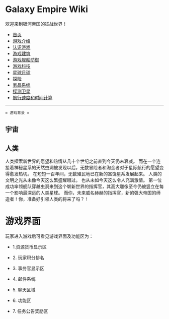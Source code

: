 = Galaxy Empire Wiki =
欢迎来到银河帝国的征战世界！

* [[/Users/Seuphoriak/vimwiki_html/index|首页]]
* [[游戏介绍]]
* [[认识游戏]]
* [[游戏建筑]]
* [[游戏舰船防御]]
* [[游戏科技]]
* [[星球月球]]
* [[探险]]
* [[氪晶系统]]
* [[探测卫星]]
* [[航行速度和时间计算]]


-----------------------


 = 游戏背景 =

== 宇宙==

{{{ class="brush:php"
宇宙到底有多远，这是个永恒的课题。未知的遥远星空，究竟又隐藏着怎样的世界？ 
无数个世纪以来，人们总是满怀着无法言喻的心情揣测这远方的彼岸，亦因沉醉于每一分好奇心的满足而孜孜不倦地探索头顶的星空。
当你仰望星罗棋布的夜空，是否眼神也曾因这壮丽美景而迷离，而生出探寻征服这广袤深邃银河世界的壮怀？
当你可以从飞船舷窗静静凝视太空，是否也会做到心中澎湃，而面上波澜不惊？
又或是心迷目眩，不知身在何处？⋯⋯
}}}

== 人类 ==
人类探索新世界的愿望和热情从几十个世纪之前直到今天仍未衰减。
而在一个连接着神秘星系的天然虫洞被发现以后，无数冒险者和淘金者对于星际航行的愿望变得愈发热切。 
在短短一百年间，无数殖民地已在新的富饶星系发展起来。
人类的文明之光从未像今天这么繁盛耀眼过。
也从未如今天这么令人充满激情。
第一位成功率领舰队穿越虫洞来到这个崭新世界的指挥官，其高大雕像至今仍被竖立在每一个影响最深远的人类星球。
而你，未来威名赫赫的指挥官，新的强大帝国的缔造者！你，准备好引领人类的将来了吗？！

= 游戏界面 =

玩家进入游戏后可看见游戏界面及功能区为：

* 1.资源货币显示区
{{{class: "brush:php"
玩家可以在当前区域查看该星球的资源和虚拟货币存量。
}}}
* 2. 玩家积分排名
{{{class: "brush:php"
玩家可以查看自己在游戏中的积分排名。
}}}

* 3. 事务官显示区
{{{class: "brush:php"
玩家可以查看当前激活的事务官和雇佣新的事务官。
}}}

* 4. 邮件系统
{{{class: "brush:php"
玩家通过查看邮件了解在游戏中的信息。
}}}

* 5. 聊天区域
{{{class: "brush:php"
玩家通过点击聊天区进入聊天窗口。
}}}

* 6. 功能区
{{{class: "brush:php"
汇集了大量在游戏中的功能，玩家可以查看各星球的状态、切换星系，查看舰队和航线，购买和管理仓库、游戏设置等。
}}}

* 7. 任务公告奖励区
{{{class: "brush:php"
玩家新手引导任务、游戏公告、游戏奖励入口。
}}}


